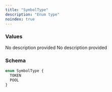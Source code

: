 ```yaml
---
title: "SymbolType"
description: "Enum type"
noindex: true
---
```


### Values

<ResponseField name="TOKEN" type="enum">
  No description provided
</ResponseField>

<ResponseField name="POOL" type="enum">
  No description provided
</ResponseField>

### Schema


```graphql 
enum SymbolType {
  TOKEN
  POOL
}
```
